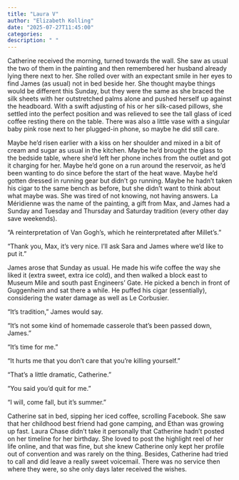 ```yaml
---
title: "Laura V"
author: "Elizabeth Kolling"
date: "2025-07-27T11:45:00"
categories: 
description: " "
---
```



Catherine received the morning, turned towards the wall. She saw as usual the two of them in the painting and then remembered her husband already lying there next to her. She rolled over with an expectant smile in her eyes to find James (as usual) not in bed beside her. She thought maybe things would be different this Sunday, but they were the same as she braced the silk sheets with her outstretched palms alone and pushed herself up against the headboard. With a swift adjusting of his or her silk-cased pillows, she settled into the perfect position and was relieved to see the tall glass of iced coffee resting there on the table. There was also a little vase with a singular baby pink rose next to her plugged-in phone, so maybe he did still care.

Maybe he’d risen earlier with a kiss on her shoulder and mixed in a bit of cream and sugar as usual in the kitchen. Maybe he’d brought the glass to the bedside table, where she’d left her phone inches from the outlet and got it charging for her. Maybe he’d gone on a run around the reservoir, as he’d been wanting to do since before the start of the heat wave. Maybe he'd gotten dressed in running gear but didn't go running. Maybe he hadn’t taken his cigar to the same bench as before, but she didn’t want to think about what maybe was. She was tired of not knowing, not having answers. La Méridienne was the name of the painting, a gift from Max, and James had a Sunday and Tuesday and Thursday and Saturday tradition (every other day save weekends).

“A reinterpretation of Van Gogh’s, which he reinterpretated after Millet's.”

“Thank you, Max, it’s very nice. I’ll ask Sara and James where we’d like to put it.”

James arose that Sunday as usual. He made his wife coffee the way she liked it (extra sweet, extra ice cold), and then walked a block east to Museum Mile and south past Engineers’ Gate. He picked a bench in front of Guggenheim and sat there a while. He puffed his cigar (essentially), considering the water damage as well as Le Corbusier.  

“It’s tradition," James would say. 

“It’s not some kind of homemade casserole that’s been passed down, James.” 

“It’s time for me.”

“It hurts me that you don’t care that you’re killing yourself.”

“That’s a little dramatic, Catherine.”

“You said you’d quit for me.”

“I will, come fall, but it’s summer.”

Catherine sat in bed, sipping her iced coffee, scrolling Facebook. She saw that her childhood best friend had gone camping, and Ethan was growing up fast. Laura Chase didn’t take it personally that Catherine hadn’t posted on her timeline for her birthday. She loved to post the highlight reel of her life online, and that was fine, but she knew Catherine only kept her profile out of convention and was rarely on the thing. Besides, Catherine had tried to call and did leave a really sweet voicemail. There was no service then where they were, so she only days later received the wishes. 